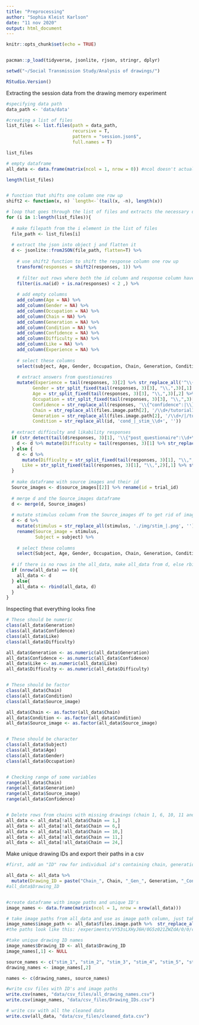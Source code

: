 ```yaml
---
title: "Preprocessing"
author: "Sophia Kleist Karlson"
date: "11 nov 2020"
output: html_document
---
```


```r
knitr::opts_chunk$set(echo = TRUE)


pacman::p_load(tidyverse, jsonlite, rjson, stringr, dplyr)

setwd("~/Social Transmission Study/Analysis of drawings/")

RStudio.Version()
```



Extracting the session data from the drawing memory experiment
```r

#specifying data path
data_path <- 'data/data' 

#creating a list of files
list_files <- list.files(path = data_path,
                         recursive = T,
                         pattern = "session.json$",
                         full.names = T)

list_files

# empty dataframe 
all_data <- data.frame(matrix(ncol = 1, nrow = 0)) #ncol doesn't actually make a difference

length(list_files)


# function that shifts one column one row up
shift2 <- function(x, n) `length<-`(tail(x, -n), length(x)) 

# loop that goes through the list of files and extracts the necessary data
for (i in 1:length(list_files)){
  
  # make filepath from the i element in the list of files
  file_path <- list_files[i]
  
  # extract the json into object j and flatten it
  d <- jsonlite::fromJSON(file_path, flatten=T) %>%
    
    # use shift2 function to shift the response column one row up
    transform(responses = shift2(responses, 1)) %>% 
    
    # filter out rows where both the id column and response column have NA
    filter(is.na(id) + is.na(responses) < 2 ,) %>%
    
    # add empty columns
    add_column(Age = NA) %>% 
    add_column(Gender = NA) %>% 
    add_column(Occupation = NA) %>% 
    add_column(Chain = NA) %>% 
    add_column(Generation = NA) %>% 
    add_column(Condition = NA) %>%
    add_column(Confidence = NA) %>% 
    add_column(Difficulty = NA) %>% 
    add_column(Like = NA) %>% 
    add_column(Experience = NA) %>% 
    
    # select these columns
    select(subject, Age, Gender, Occupation, Chain, Generation, Condition, source_images, Confidence, responses, Difficulty, Like, Experience, id, files.image.path) %>% 
  
    # extract answers from questionaires
    mutate(Experience = tail(responses, 3)[2] %>% str_replace_all('^\\{"Q0":"|"\\}$', ''),
          Gender = str_split_fixed(tail(responses, 3)[3], "\\,",3)[,1] %>% str_replace_all('\\{"gender":"|"$', ''),
          Age = str_split_fixed(tail(responses, 3)[3], "\\,",3)[,2] %>% str_replace_all('"age":"|"$', ''),
          Occupation = str_split_fixed(tail(responses, 3)[3], "\\,",3)[,3] %>% str_replace_all('"occupation":"|"\\}$', ''),
          Confidence = str_replace_all(responses, '\\{"confidence":|\\}', ''),
          Chain = str_replace_all(files.image.path[2], '/\\d+/tutorial1.png', '') %>% str_extract('[:digit:]+$'),
          Generation = str_replace_all(files.image.path[2], '/\\d+/|/tutorial1.png', '') %>% str_extract('[:digit:]+$'),
          Condition = str_replace_all(id, 'cond_|_stim_\\d+', ''))
  
  # extract difficulty and likability responses
  if (str_detect(tail(d$responses, 3)[1], '\\{"post_questionaire":\\d+\\}') == TRUE){
    d <- d %>% mutate(Difficulty = tail(responses, 3)[1] %>% str_replace_all('\\{"post_questionaire":|\\}', ''))
  } else {
    d <- d %>% 
      mutate(Difficulty = str_split_fixed(tail(responses, 3)[1], "\\,",2)[,2] %>% str_replace_all('"post_questionaire_difficulty":|\\}', ''), 
      Like = str_split_fixed(tail(responses, 3)[1], "\\,",2)[,1] %>% str_replace_all('\\{"post_questionaire_like":', ''))
  }
  
  # make dataframe with source images and their id
  Source_images <- d$source_images[[2]] %>% rename(id = trial_id)
  
  # merge d and the Source_images dataframe
  d <- merge(d, Source_images)
  
  # mutate stimulus column from the Source_images df to get rid of image path, then call this column Source_image and rename subject to Subject
  d <- d %>% 
    mutate(stimulus = str_replace_all(stimulus, './img/stim_|.png', '')) %>% 
    rename(Source_image = stimulus, 
           Subject = subject) %>% 
    
    # select these columns
    select(Subject, Age, Gender, Occupation, Chain, Generation, Condition, Source_image, Confidence, Difficulty, Like, Experience, files.image.path)
  
  # if there is no rows in the all_data, make all_data from d, else rbind the existing all_data with d 
  if (nrow(all_data) == 0){
    all_data <- d
  } else{
    all_data <- rbind(all_data, d)
  }
}

```


Inspecting that everything looks fine
```r

# These should be numeric
class(all_data$Generation)
class(all_data$Confidence)
class(all_data$Like)
class(all_data$Difficulty)

all_data$Generation <- as.numeric(all_data$Generation)
all_data$Confidence <- as.numeric(all_data$Confidence)
all_data$Like <- as.numeric(all_data$Like)
all_data$Difficulty <- as.numeric(all_data$Difficulty)


# These should be factor
class(all_data$Chain)
class(all_data$Condition)
class(all_data$Source_image)

all_data$Chain <- as.factor(all_data$Chain)
all_data$Condition <- as.factor(all_data$Condition) 
all_data$Source_image <- as.factor(all_data$Source_image)


# These should be character
class(all_data$Subject)
class(all_data$Age)
class(all_data$Gender)
class(all_data$Occupation)


# Checking range of some variables
range(all_data$Chain)
range(all_data$Generation)
range(all_data$Source_image)
range(all_data$Confidence)


# Delete rows from chains with missing drawings (chain 1, 6, 10, 11 and 24)
all_data <- all_data[!all_data$Chain == 1,]
all_data <- all_data[!all_data$Chain == 6,]
all_data <- all_data[!all_data$Chain == 10,]
all_data <- all_data[!all_data$Chain == 11,]
all_data <- all_data[!all_data$Chain == 24,]

```



Make unique drawing IDs and export their paths in a csv
```r

#first, add an "ID" row for individual id's containing chain, generation, condition and source image

all_data <- all_data %>% 
  mutate(Drawing_ID = paste("Chain_", Chain, "_Gen_", Generation, "_Cond_", Condition, "_Source_", Source_image, sep=""))
#all_data$Drawing_ID


#create dataframe with image paths and unique ID's
image_names <- data.frame(matrix(ncol = 1, nrow = nrow(all_data)))

# take image paths from all_data and use as image path column, just take out and rename the first part of the path that is not called the same on my computer:
image_names$image_path <- all_data$files.image.path %>%  str_replace_all('^/experiments/VY53sLXHyJ6H/0G5z021ZWZdA/', 'data/')
#the paths look like this: /experiments/VY53sLXHyJ6H/0G5z021ZWZdA/0/0/cond_1_stim_1.png

#take unique drawing ID names
image_names$Drawing_ID <- all_data$Drawing_ID
image_names[,1] <- NULL

source_names <- c("stim_1", "stim_2", "stim_3", "stim_4", "stim_5", "stim_6", "stim_7", "stim_8", "stim_9", "stim_10", "stim_11", "stim_12")
drawing_names <- image_names[,2]

names <- c(drawing_names, source_names)

#write csv files with ID's and image paths
write.csv(names, "data/csv_files/all_drawing_names.csv")
write.csv(image_names, "data/csv_files/Drawing_IDs.csv")

# write csv with all the cleaned data
write.csv(all_data, "data/csv_files/cleaned_data.csv")

```



